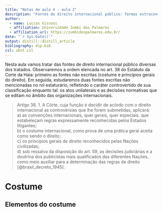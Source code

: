 ```yaml
---
title: "Notas de aula 4 - aula 2"
description: "Fontes do direito internacional público: formas extraconvencionais de expressão do direito internacional e instrumentos de interpretação e compensação"
author:
  - name: Luccas Gissoni
  - affiliation: Universidade Zumbi dos Palmares
  - affiliation_url: https://zumbidospalmares.edu.br/
date: "`r Sys.Date()`"
output: distill::distill_article
bibliography: dip.bib
csl: abnt.csl
---
```


Nesta aula vamos tratar das fontes de direito internacional público diversas dos tratados. Observaremos a ordem elencada no art. 38 do Estatuto da Corte da Haia: primeiro as fontes não escritas (costume e princípios gerais do direito). Em seguida, estudaremos duas fontes escritas não mencionadas no rol estaturário, refletindo o caráter controvertido de sua classificação enquanto tal: os atos unilaterais e as decisões normativas que se editam no âmbito das organizações internacionais.

>  Artigo 38. 1. A Côrte, cuja função é decidir de acôrdo com o direito internacional as controvérsias que lhe forem submetidas, aplicará:<br>
> a) as convenções internacionais, quer gerais, quer especiais. que estabeleçam regras expressamente reconhecidas pelos Estados litigantes;<br>
> b) o costume internacional, como prova de uma prática geral aceita como sendo o direito;<br>
> c) os princípios gerais de direito reconhecidos pelas Nações civilizadas;<br>
> d) sob ressalva da disposição do art. 59, as decisões judiciárias e a doutrina dos publicistas mais qualificados das diferentes Nações, como meio auxiliar para a determinação das regras de direito [@brasil_decreto_1945].

# Costume

## Elementos do costume



